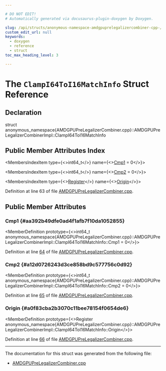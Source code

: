 ```yaml
---

# DO NOT EDIT!
# Automatically generated via docusaurus-plugin-doxygen by Doxygen.

slug: /api/structs/anonymous-namespace-amdgpuprelegalizercombiner-cpp-/amdgpuprelegalizercombinerimpl/clampi64toi16matchinfo
custom_edit_url: null
keywords:
  - doxygen
  - reference
  - struct
toc_max_heading_level: 3

---
```





# The `ClampI64ToI16MatchInfo` Struct Reference

<DoxygenPage pluginConfig={pluginConfig}>



## Declaration

<CodeBlock>struct anonymous_namespace{AMDGPUPreLegalizerCombiner.cpp}::AMDGPUPreLegalizerCombinerImpl::ClampI64ToI16MatchInfo</CodeBlock>

## Public Member Attributes Index

<MembersIndex>

<MembersIndexItem
  type={<>int64&#95;t</>}
  name={<><a href="#aa392b49dfe0ad4f1afb7f10da1052855">Cmp1</a> = 0</>}>
</MembersIndexItem>

<MembersIndexItem
  type={<>int64&#95;t</>}
  name={<><a href="#a12d0726243d3ce858bd9c577756c0d92">Cmp2</a> = 0</>}>
</MembersIndexItem>

<MembersIndexItem
  type={<><a href="/docs/api/classes/llvm/register">Register</a></>}
  name={<><a href="#a0f83cba2b3070c11bee78154f0654de6">Origin</a></>}>
</MembersIndexItem>

</MembersIndex>


Definition at line 63 of file <a href="/docs/api/files/lib/lib/target/lib/target/amdgpu/amdgpuprelegalizercombiner-cpp">AMDGPUPreLegalizerCombiner.cpp</a>.

<SectionDefinition>

## Public Member Attributes

### Cmp1 {#aa392b49dfe0ad4f1afb7f10da1052855}

<MemberDefinition
  prototype={<>int64&#95;t anonymous&#95;namespace&#123;AMDGPUPreLegalizerCombiner.cpp&#125;::AMDGPUPreLegalizerCombinerImpl::ClampI64ToI16MatchInfo::Cmp1 = 0</>}>

Definition at line <a href="/docs/api/files/lib/lib/target/lib/target/amdgpu/amdgpuprelegalizercombiner-cpp/#l00064">64</a> of file <a href="/docs/api/files/lib/lib/target/lib/target/amdgpu/amdgpuprelegalizercombiner-cpp">AMDGPUPreLegalizerCombiner.cpp</a>.
</MemberDefinition>

### Cmp2 {#a12d0726243d3ce858bd9c577756c0d92}

<MemberDefinition
  prototype={<>int64&#95;t anonymous&#95;namespace&#123;AMDGPUPreLegalizerCombiner.cpp&#125;::AMDGPUPreLegalizerCombinerImpl::ClampI64ToI16MatchInfo::Cmp2 = 0</>}>

Definition at line <a href="/docs/api/files/lib/lib/target/lib/target/amdgpu/amdgpuprelegalizercombiner-cpp/#l00065">65</a> of file <a href="/docs/api/files/lib/lib/target/lib/target/amdgpu/amdgpuprelegalizercombiner-cpp">AMDGPUPreLegalizerCombiner.cpp</a>.
</MemberDefinition>

### Origin {#a0f83cba2b3070c11bee78154f0654de6}

<MemberDefinition
  prototype={<>Register anonymous&#95;namespace&#123;AMDGPUPreLegalizerCombiner.cpp&#125;::AMDGPUPreLegalizerCombinerImpl::ClampI64ToI16MatchInfo::Origin</>}>

Definition at line <a href="/docs/api/files/lib/lib/target/lib/target/amdgpu/amdgpuprelegalizercombiner-cpp/#l00066">66</a> of file <a href="/docs/api/files/lib/lib/target/lib/target/amdgpu/amdgpuprelegalizercombiner-cpp">AMDGPUPreLegalizerCombiner.cpp</a>.
</MemberDefinition>

</SectionDefinition>

<hr/>

The documentation for this struct was generated from the following file:

<ul>
<li><a href="/docs/api/files/lib/lib/target/lib/target/amdgpu/amdgpuprelegalizercombiner-cpp">AMDGPUPreLegalizerCombiner.cpp</a></li>
</ul>

</DoxygenPage>
